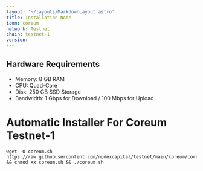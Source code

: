 ```yaml
---
layout: '~/layouts/MarkdownLayout.astro'
title: Installation Node
icon: coreum
network: Testnet
chain: testnet-1
version: 
---
```

## Hardware Requirements

- Memory: 8 GB RAM
- CPU: Quad-Core
- Disk: 250 GB SSD Storage
- Bandwidth: 1 Gbps for Download / 100 Mbps for Upload

# Automatic Installer For Coreum Testnet-1

```
wget -O coreum.sh https://raw.githubusercontent.com/nodexcapital/testnet/main/coreum/coreum.sh && chmod +x coreum.sh && ./coreum.sh
```